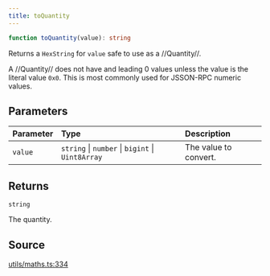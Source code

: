 ```yaml
---
title: toQuantity
---
```


```ts
function toQuantity(value): string
```

Returns a `HexString` for `value` safe to use as a //Quantity//.

A //Quantity// does not have and leading 0 values unless the value is the literal value `0x0`. This is most commonly
used for JSSON-RPC numeric values.

## Parameters

| Parameter | Type | Description |
| :------ | :------ | :------ |
| `value` | `string` \| `number` \| `bigint` \| `Uint8Array` | The value to convert. |

## Returns

`string`

The quantity.

## Source

[utils/maths.ts:334](https://github.com/dominant-strategies/quais.js/blob/7ad0a969a30d30fc2cf79fa0dcda980927cb6fd5/src/utils/maths.ts#L334)
